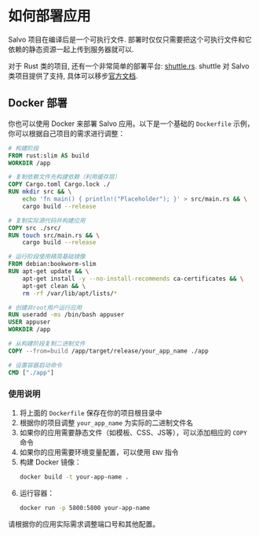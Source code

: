# 如何部署应用

Salvo 项目在编译后是一个可执行文件. 部署时仅仅只需要把这个可执行文件和它依赖的静态资源一起上传到服务器就可以.

对于 Rust 类的项目, 还有一个非常简单的部署平台: [shuttle.rs](https://www.shuttle.rs). shuttle 对 Salvo 类项目提供了支持, 具体可以移步[官方文档](https://docs.shuttle.rs/guide/salvo-examples.html).

## Docker 部署

你也可以使用 Docker 来部署 Salvo 应用。以下是一个基础的 `Dockerfile` 示例，你可以根据自己项目的需求进行调整：

```dockerfile
# 构建阶段
FROM rust:slim AS build
WORKDIR /app

# 复制依赖文件先构建依赖（利用缓存层）
COPY Cargo.toml Cargo.lock ./
RUN mkdir src && \
    echo 'fn main() { println!("Placeholder"); }' > src/main.rs && \
    cargo build --release

# 复制实际源代码并构建应用
COPY src ./src/
RUN touch src/main.rs && \
    cargo build --release

# 运行阶段使用精简基础镜像
FROM debian:bookworm-slim
RUN apt-get update && \
    apt-get install -y --no-install-recommends ca-certificates && \
    apt-get clean && \
    rm -rf /var/lib/apt/lists/*

# 创建非root用户运行应用
RUN useradd -ms /bin/bash appuser
USER appuser
WORKDIR /app

# 从构建阶段复制二进制文件
COPY --from=build /app/target/release/your_app_name ./app

# 设置容器启动命令
CMD ["./app"]
```

### 使用说明

1. 将上面的 `Dockerfile` 保存在你的项目根目录中
2. 根据你的项目调整 `your_app_name` 为实际的二进制文件名
3. 如果你的应用需要静态文件（如模板、CSS、JS等），可以添加相应的 `COPY` 命令
4. 如果你的应用需要环境变量配置，可以使用 `ENV` 指令
5. 构建 Docker 镜像：
   ```bash
   docker build -t your-app-name .
   ```
6. 运行容器：
   ```bash
   docker run -p 5800:5800 your-app-name
   ```

请根据你的应用实际需求调整端口号和其他配置。